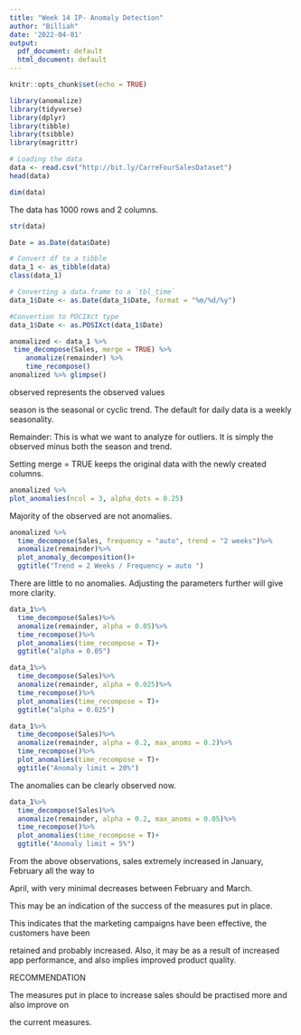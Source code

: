---
title: "Week 14 IP- Anomaly Detection"
author: "Billiah"
date: '2022-04-01'
output:
  pdf_document: default
  html_document: default
---

```{r setup, include=FALSE}
knitr::opts_chunk$set(echo = TRUE)
```

```{r Libraries}
library(anomalize)
library(tidyverse)
library(dplyr)
library(tibble)
library(tsibble)
library(magrittr)
```

```{r Loading and previewing data}
# Loading the data
data <- read.csv("http://bit.ly/CarreFourSalesDataset")
head(data)

```

```{r Checking the size of the data}
dim(data)
```
The data has 1000 rows and 2 columns.

```{r}
str(data)
```
```{r Changing the date column to date datatype from Character}
Date = as.Date(data$Date)
```





```{r Dataframe to tibble}
# Convert df to a tibble
data_1 <- as_tibble(data)
class(data_1)
```

```{r}
# Converting a data.frame to a `tbl_time`
data_1$Date <- as.Date(data_1$Date, format = "%m/%d/%y")

#Convertion to POCIXct type
data_1$Date <- as.POSIXct(data_1$Date)

```


```{r Anomalize}
anomalized <- data_1 %>%
 time_decompose(Sales, merge = TRUE) %>%
    anomalize(remainder) %>%
    time_recompose()
anomalized %>% glimpse()
```
observed represents the observed values 

season is the seasonal or cyclic trend. The default for daily data is a weekly seasonality.

Remainder: This is what we want to analyze for outliers. It is simply the observed minus both the season and trend.

Setting merge = TRUE keeps the original data with the newly created columns.


```{r}
anomalized %>%
plot_anomalies(ncol = 3, alpha_dots = 0.25)
```
Majority of the observed are not anomalies.

```{r Parameter Adjustment}
anomalized %>%
  time_decompose(Sales, frequency = "auto", trend = "2 weeks")%>%
  anomalize(remainder)%>%
  plot_anomaly_decomposition()+
  ggtitle("Trend = 2 Weeks / Frequency = auto ")


```
There are little to no anomalies. Adjusting the parameters further will give more clarity.

```{r Tuning parameters for anomaly}
data_1%>%
  time_decompose(Sales)%>%
  anomalize(remainder, alpha = 0.05)%>%
  time_recompose()%>%
  plot_anomalies(time_recompose = T)+
  ggtitle("alpha = 0.05")
```

```{r Apha = 0.025}
data_1%>%
  time_decompose(Sales)%>%
  anomalize(remainder, alpha = 0.025)%>%
  time_recompose()%>%
  plot_anomalies(time_recompose = T)+
  ggtitle("alpha = 0.025")

```

```{r Observing more anomalies}
data_1%>%
  time_decompose(Sales)%>%
  anomalize(remainder, alpha = 0.2, max_anoms = 0.2)%>%
  time_recompose()%>%
  plot_anomalies(time_recompose = T)+
  ggtitle("Anomaly limit = 20%")

```
The anomalies can be clearly observed now.

```{r Reducing the limit of anomalies}
data_1%>%
  time_decompose(Sales)%>%
  anomalize(remainder, alpha = 0.2, max_anoms = 0.05)%>%
  time_recompose()%>%
  plot_anomalies(time_recompose = T)+
  ggtitle("Anomaly limit = 5%")

```

From the above observations, sales extremely increased in January, February all the way to

April, with very minimal decreases between February and March.


This may be an indication of the success of the measures put in place.

This indicates that the marketing campaigns have been effective, the customers have been 

retained and probably increased. Also, it may be as a result of increased app performance, 
and also implies improved product quality.


RECOMMENDATION

The measures put in place to increase sales should be practised more and also improve on 

the current measures.